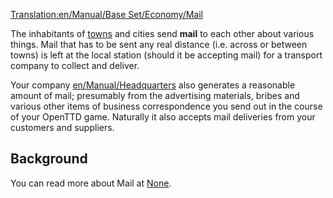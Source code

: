 [[Translation:en/Manual/Base Set/Economy/Mail]]

{{es/Carga| carga  = Correo
| imagen = Mail.png
| producida =[[es/Manual/Pueblo|Pueblo]], [[es/Manual/Sede de la empresa|Sede de la empresa]]
| aceptada  =[[es/Manual/Pueblo|Pueblo]], [[es/Manual/Sede de la empresa|Sede de la empresa]]
}}
{{es/Pendiente de traducción}}

The inhabitants of [[en/town|towns]] and cities send '''mail''' to each other about various things.  Mail that has to be sent any real distance (i.e. across or between towns) is left at the local station (should it be accepting mail) for a transport company to collect and deliver.

Your company [[en/Manual/Headquarters]] also generates a reasonable amount of mail; presumably from the advertising materials, bribes and various other items of business correspondence you send out in the course of your OpenTTD game.  Naturally it also accepts mail deliveries from your customers and suppliers.

==Background==
You can read more about Mail at [https://www.wikipedia.org/wiki/Mail None].